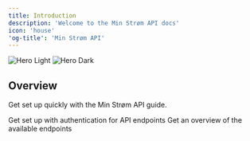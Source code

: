 ```yaml
---
title: Introduction
description: 'Welcome to the Min Strøm API docs'
icon: 'house'
'og-title': 'Min Strøm API'
---
```


<img
  className="block dark:hidden"
  src="/images/hero-light.svg"
  alt="Hero Light"
/>
<img
  className="hidden dark:block"
  src="/images/hero-dark.svg"
  alt="Hero Dark"
/>

## Overview

Get set up quickly with the Min Strøm API guide.

<CardGroup cols={2}>
  <Card
    title="Authentication"
    icon="lock"
    href="/api-reference/authentication"
  >
    Get set up with authentication for API endpoints
  </Card>
  <Card
    title="Endpoints"
    icon="server"
    href="/api-reference/endpoints"
  >
    Get an overview of the available endpoints
  </Card>
</CardGroup>
